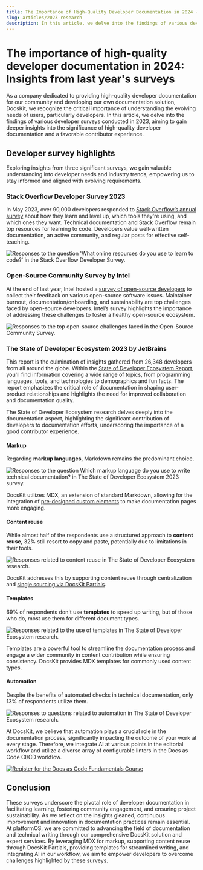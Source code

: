 ```yaml
---
title: The Importance of High-Quality Developer Documentation in 2024 - Insights from Last Year's Surveys
slug: articles/2023-research
description: In this article, we delve into the findings of various developer surveys conducted in 2023, aiming to gain deeper insights into the significance of high-quality developer documentation and a favorable contributor experience.
---
```


# The importance of high-quality developer documentation in 2024: Insights from last year's surveys

As a company dedicated to providing high-quality developer documentation for our community and developing our own documentation solution, DocsKit, we recognize the critical importance of understanding the evolving needs of users, particularly developers. In this article, we delve into the findings of various developer surveys conducted in 2023, aiming to gain deeper insights into the significance of high-quality developer documentation and a favorable contributor experience. 

## Developer survey highlights 

Exploring insights from three significant surveys, we gain valuable understanding into developer needs and industry trends, empowering us to stay informed and aligned with evolving requirements.

### Stack Overflow Developer Survey 2023

In May 2023, over 90,000 developers responded to [Stack Overflow’s annual survey](https://survey.stackoverflow.co/2023/) about how they learn and level up, which tools they're using, and which ones they want. Technical documentation and Stack Overflow remain top resources for learning to code. Developers value well-written documentation, an active community, and regular posts for effective self-teaching.

![Responses to the question 'What online resources do you use to learn to code?' in the Stack Overflow Developer Survey.](./assets/stackoverflow.png)

### Open-Source Community Survey by Intel

At the end of last year, Intel hosted a [survey of open-source developers](https://www.phoronix.com/news/Intel-2023-Survey-Results) to collect their feedback on various open-source software issues. Maintainer burnout, documentation/onboarding, and sustainability are top challenges faced by open-source developers. Intel’s survey highlights the importance of addressing these challenges to foster a healthy open-source ecosystem.

![Responses to the top open-source challenges faced in the Open-Source Community Survey.](./assets/intel_survey.jpg)

### The State of Developer Ecosystem 2023 by JetBrains

This report is the culmination of insights gathered from 26,348 developers from all around the globe. Within the [State of Developer Ecosystem Report](https://www.jetbrains.com/lp/devecosystem-2023/), you'll find information covering a wide range of topics, from programming languages, tools, and technologies to demographics and fun facts. The report emphasizes the critical role of documentation in shaping user-product relationships and highlights the need for improved collaboration and documentation quality. 

The State of Developer Ecosystem research delves deeply into the documentation aspect, highlighting the significant contribution of developers to documentation efforts, underscoring the importance of a good contributor experience. 

#### Markup

Regarding **markup languages**, Markdown remains the predominant choice. 

![Responses to the question Which markup language do you use to write technical documentation? in The State of Developer Ecosystem 2023 survey.](./assets/jetbrains1.png)

DocsKit utilizes MDX, an extension of standard Markdown, allowing for the integration of [pre-designed custom elements](https://docskit.platformos.com/documentation/components/) to make documentation pages more engaging.

#### Content reuse

While almost half of the respondents use a structured approach to **content reuse**, 32% still resort to copy and paste, potentially due to limitations in their tools. 

![Responses related to content reuse in The State of Developer Ecosystem research.](./assets/jetbrains2.png)

DocsKit addresses this by supporting content reuse through centralization and [single sourcing via DocsKit Partials](https://docskit.platformos.com/case-studies/docskit-mdx-partials/). 

#### Templates 

69% of respondents don't use **templates** to speed up writing, but of those who do, most use them for different document types. 

![Responses related to the use of templates in The State of Developer Ecosystem research.](./assets/jetbrains3.png)

Templates are a powerful tool to streamline the documentation process and engage a wider community in content contribution while ensuring consistency. DocsKit provides MDX templates for commonly used content types. 


#### Automation

Despite the benefits of automated checks in technical documentation, only 13% of respondents utilize them. 

![Responses to questions related to automation in The State of Developer Ecosystem research.](./assets/jetbrains4.png)

At DocsKit, we believe that automation plays a crucial role in the documentation process, significantly impacting the outcome of your work at every stage. Therefore, we integrate AI at various points in the editorial workflow and utilize a diverse array of configurable linters in the Docs as Code CI/CD workflow. 


<a href="/user/register">
  <img src={registrationBanner} alt="Register for the Docs as Code Fundamentals Course" />
</a>

## Conclusion

These surveys underscore the pivotal role of developer documentation in facilitating learning, fostering community engagement, and ensuring project sustainability. As we reflect on the insights gleaned, continuous improvement and innovation in documentation practices remain essential. At platformOS, we are committed to advancing the field of documentation and technical writing through our comprehensive DocsKit solution and expert services. By leveraging MDX for markup, supporting content reuse through DocsKit Partials, providing templates for streamlined writing, and integrating AI in our workflow, we aim to empower developers to overcome challenges highlighted by these surveys.
